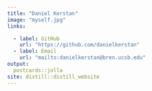 ```yaml
---
title: "Daniel Kerstan"
image: "myself.jpg"
links:

  - label: GitHub
    url: "https://github.com/danielkerstan"
  - label: Email
    url: "mailto:danielkerstan@bren.ucsb.edu"
output:
  postcards::jolla
site: distill::distill_website
---
```

 

